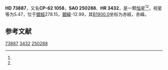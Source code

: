 {{Starbox begin
| name = HD 73887
}}
{{Starbox observe
| epoch = [[J2000.0|J2000.0]]
| constell = {{星座名待查}}<ref name=SIMBAD>{{cite web
 | url=http://simbad.u-strasbg.fr/simbad/sim-id?Ident=HR+3432
 | title =Pulsating variable Star
 | publisher=Centre de Données astronomiques de Strasbourg
 | work=SIMBAD
 | accessdate=2012-07-13}}</ref><ref name=DATA>{{cite web
 | url=http://vizier.u-strasbg.fr/viz-bin/VizieR-5?-out.add=.&-source=5050&-corr=PK=HR&-out.max=9999&HR=3432
 | title=VizieR Detailed Page
 | accessdate=2012-07-13
 | archive-date=2016-03-05
 | archive-url=https://web.archive.org/web/20160305213737/http://vizier.u-strasbg.fr/viz-bin/VizieR-5?-out.add=.&-source=5050&-corr=PK=HR&-out.max=9999&HR=3432
 | dead-url=no
 }}</ref>
| 星官 = 
| ra = {{RA|8|37|18.8}}<ref name=SIMBAD /><ref name=DATA />
| dec = {{DEC|-62|51|13}}<ref name=SIMBAD /><ref name=DATA />
| appmag_v = 5.47<ref name=SIMBAD /><ref name=DATA />
}}
{{Starbox character
| class = K0III<ref name=SIMBAD /><ref name=DATA />
| b-v = 1.02<ref name=SIMBAD /><ref name=DATA />
| u-b = 0.83<ref name=SIMBAD /><ref name=DATA />
| r-i = <ref name=SIMBAD /><ref name=DATA />
| variable = 
}}
{{Starbox astrometry
| radial_v = 0.83
| prop_mo_ra = 21
| parallax = 0.02
| p_error = 
}}
{{Starbox catalog
| names =CP-62 1058，[[SAO星表|SAO]] 250288，[[HD星表|HD]] 73887，[[HR星表|HR]] 3432}}
{{Starbox reference |Simbad=HR+3432}}
{{Starbox end}}

'''HD 73887'''，又名'''CP-62 1058'''，'''SAO 250288'''、'''HR 3432'''，是一颗[[恒星|恒星]]<ref name=SIMBAD /><ref name=DATA />，视星等为5.47，位于[[銀道座標系|銀經]]278.15，[[銀道座標系|銀緯]]-12.99，其[[B1900.0|B1900.0]]坐标为赤經{{RA|8|35|32.3}}，赤緯{{DEC|-62|-12.99|6}}。

== 参考文献 ==
{{reflist}}

{{star-stub}}

[[Category:HD和HDE天體|73887]]
[[Category:HR天體|3432]]
[[Category:SAO天體|250288]]